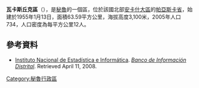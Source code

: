 '''瓦卡斯丘克區'''（{{lang-es|Distrito de Huacaschuque}}），是[[秘魯|秘魯]]的一個區，位於該國北部[[安卡什大區|安卡什大區]]的[[帕亞斯卡省|帕亞斯卡省]]，始建於1955年1月13日，面積63.59平方公里，海拔高度3,100米，2005年人口734，人口密度為每平方公里12人。

==參考資料==
*{{es icon}} [[Instituto_Nacional_de_Estadística_e_Informática|Instituto Nacional de Estadística e Informática]]. ''[https://web.archive.org/web/20080423164200/http://desa.inei.gob.pe/mapas/bid/ Banco de Información Distrital]''. Retrieved April 11, 2008.

{{Peru-geo-stub}}
[[Category:秘魯行政區|Category:秘魯行政區]]

{{coord|8|24|00|S|78|01|59|W|type:adm3rd_source:itwiki|display=title}}
